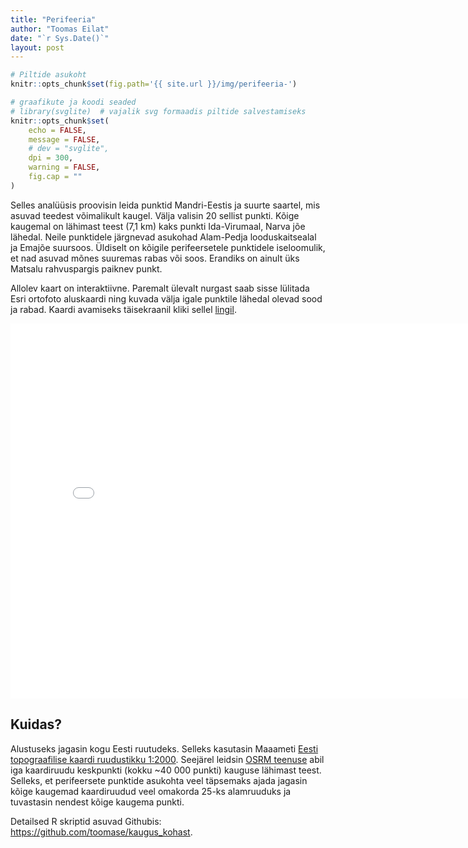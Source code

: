 ```yaml
---
title: "Perifeeria"
author: "Toomas Eilat"
date: "`r Sys.Date()`"
layout: post
---
```


```r
# Piltide asukoht
knitr::opts_chunk$set(fig.path='{{ site.url }}/img/perifeeria-')
```

```r
# graafikute ja koodi seaded
# library(svglite)  # vajalik svg formaadis piltide salvestamiseks
knitr::opts_chunk$set(
    echo = FALSE, 
    message = FALSE,
    # dev = "svglite",
    dpi = 300,
    warning = FALSE,
    fig.cap = ""
)
```

Selles analüüsis proovisin leida punktid Mandri-Eestis ja suurte saartel, mis asuvad teedest võimalikult kaugel. Välja valisin 20 sellist punkti. Kõige kaugemal on lähimast teest (7,1 km) kaks punkti Ida-Virumaal, Narva jõe lähedal. Neile punktidele järgnevad asukohad Alam-Pedja looduskaitsealal ja Emajõe suursoos. Üldiselt on kõigile perifeersetele punktidele iseloomulik, et nad asuvad mõnes suuremas rabas või soos. Erandiks on ainult üks Matsalu rahvuspargis paiknev punkt. 

Allolev kaart on interaktiivne. Paremalt ülevalt nurgast saab sisse lülitada Esri ortofoto aluskaardi ning kuvada välja igale punktile lähedal olevad sood ja rabad. Kaardi avamiseks täisekraanil kliki sellel <a href="http://toomase.github.io/files/perifeeria.html" target="_blank">lingil</a>.

<iframe frameborder="0" width="800" height="600" 
        sandbox="allow-same-origin allow-scripts"
        scrolling="no" seamless="seamless"
        src="/files/perifeeria.html">
</iframe>


## Kuidas?

Alustuseks jagasin kogu Eesti ruutudeks. Selleks kasutasin Maaameti [Eesti topograafilise kaardi ruudustikku 1:2000](https://geoportaal.maaamet.ee/docs/pohikaart/epk2T_SHP.zip?t=20180403102949). Seejärel leidsin [OSRM teenuse](http://project-osrm.org/) abil iga kaardiruudu keskpunkti (kokku ~40 000 punkti) kauguse lähimast teest. Selleks, et perifeersete punktide asukohta veel täpsemaks ajada jagasin kõige kaugemad kaardiruudud veel omakorda 25-ks alamruuduks ja tuvastasin nendest kõige kaugema punkti.

Detailsed R skriptid asuvad Githubis: [https://github.com/toomase/kaugus_kohast](https://github.com/toomase/kaugus_kohast).